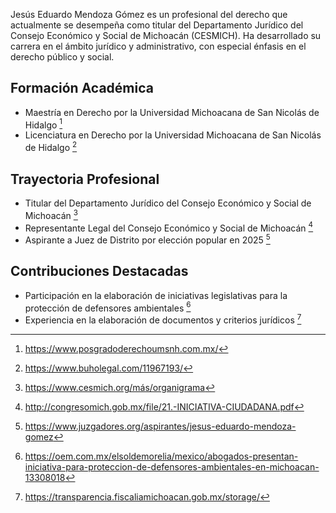 Jesús Eduardo Mendoza Gómez es un profesional del derecho que actualmente se desempeña como titular del Departamento Jurídico del Consejo Económico y Social de Michoacán (CESMICH). Ha desarrollado su carrera en el ámbito jurídico y administrativo, con especial énfasis en el derecho público y social.

## Formación Académica

- Maestría en Derecho por la Universidad Michoacana de San Nicolás de Hidalgo [^1]
- Licenciatura en Derecho por la Universidad Michoacana de San Nicolás de Hidalgo [^2]

## Trayectoria Profesional

- Titular del Departamento Jurídico del Consejo Económico y Social de Michoacán [^3]
- Representante Legal del Consejo Económico y Social de Michoacán [^4]
- Aspirante a Juez de Distrito por elección popular en 2025 [^5]

## Contribuciones Destacadas

- Participación en la elaboración de iniciativas legislativas para la protección de defensores ambientales [^6]
- Experiencia en la elaboración de documentos y criterios jurídicos [^7]

[^1]: https://www.posgradoderechoumsnh.com.mx/
[^2]: https://www.buholegal.com/11967193/
[^3]: https://www.cesmich.org/más/organigrama
[^4]: http://congresomich.gob.mx/file/21.-INICIATIVA-CIUDADANA.pdf
[^5]: https://www.juzgadores.org/aspirantes/jesus-eduardo-mendoza-gomez
[^6]: https://oem.com.mx/elsoldemorelia/mexico/abogados-presentan-iniciativa-para-proteccion-de-defensores-ambientales-en-michoacan-13308018
[^7]: https://transparencia.fiscaliamichoacan.gob.mx/storage/

